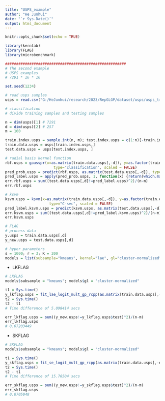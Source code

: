 ```yaml
---
title: "USPS_example"
author: "He Junhui"
date: "`r Sys.Date()`"
output: html_document
---
```


```r
knitr::opts_chunk$set(echo = TRUE)
```

```r
library(kernlab)
library(FLAG)
library(microbenchmark)
```

```r
#######################################################
# The second example
# USPS examples
# 7291 * 16 * 16

set.seed(1234)
```


```r
# read usps samples
usps = read.csv("G:/HeJunhui/research/2023/RepGLGP/dataset/usps/usps_train.csv", header = FALSE, row.names=1, skip = 1)
```



```r
# classification
# divide training samples and testing samples

n = dim(usps)[1] # 7291
d = dim(usps)[2] # 257
m = 100

train.index.usps = sample.int(n, m); test.index.usps = c(1:n)[-train.index.usps]
train.data.usps = usps[train.index.usps,]
test.data.usps = usps[test.index.usps, ]
```

```r
# radial basis kernel function
rbf.usps = gausspr(x=as.matrix(train.data.usps[,-d]), y=as.factor(train.data.usps[,d]),
                      type="classification", scaled = FALSE)
pred_prob.usps = predict(rbf.usps, as.matrix(test.data.usps[,-d]), type="probabilities")
pred_label.usps = apply(pred_prob.usps, 1, function(x) {return(which.max(x)-1)})
err.rbf.usps = sum((test.data.usps[,d]!=pred_label.usps)^2)/(n-m)
err.rbf.usps
```

```r
# ksvm
ksvm.usps = ksvm(x=as.matrix(train.data.usps[,-d]), y=as.factor(train.data.usps[,d]), 
                    type="C-svc", scaled = FALSE)
pred_label.ksvm.usps = predict(ksvm.usps, as.matrix(test.data.usps[,-d]))
err.ksvm.usps = sum((test.data.usps[,d]!=pred_label.ksvm.usps)^2)/(n-m)
err.ksvm.usps
```


```r
# FLAG
# process data
y.usps = train.data.usps[,d]
y_new.usps = test.data.usps[,d]
```

```r
# hyper parameters
s = 1000; r = 3; K = 200
models = list(subsample="kmeans", kernel="lae", gl="cluster-normalized", root=TRUE)
```


+ LKFLAG
```r
# LKFLAG
models$subsample = "kmeans"; models$gl = "cluster-normalized"
```


```r
t1 = Sys.time()
y_lkflag.usps = fit_lae_logit_mult_gp_rcpp(as.matrix(train.data.usps[,-d]), y.usps, as.matrix(test.data.usps[,-d]), s, r, K, models = models)
t2 = Sys.time()
t2 - t1
# Time difference of 5.098414 secs
```

```r
err_lkflag.usps = sum((y_new.usps!=y_lkflag.usps$test)^2)/(n-m)
err_lkflag.usps
# 0.07203449
```

+ SKFLAG
```r
# SKFLAG
models$subsample = "kmeans"; models$gl = "cluster-normalized"
```

```r
t1 = Sys.time()
y_skflag.usps = fit_se_logit_mult_gp_rcpp(as.matrix(train.data.usps[,-d]), y.usps, as.matrix(test.data.usps[,-d]), s, r, K, models = models)
t2 = Sys.time()
t2 - t1
# Time difference of 15.76504 secs
```

```r
err_skflag.usps = sum((y_new.usps!=y_skflag.usps$test)^2)/(n-m)
err_skflag.usps
# 0.0705048
```




